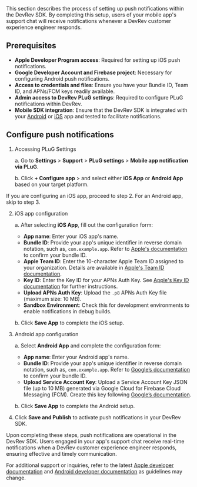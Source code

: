 This section describes the process of setting up push notifications within the DevRev SDK. By completing this setup, users of your mobile app's support chat will receive notifications whenever a DevRev customer experience engineer responds.

## Prerequisites

- **Apple Developer Program access**: Required for setting up iOS push notifications.
- **Google Developer Account and Firebase project**: Necessary for configuring Android push notifications.
- **Access to credentials and files**: Ensure you have your Bundle ID, Team ID, and APNs/FCM keys readily available.
- **Admin access to DevRev PLuG settings**: Required to configure PLuG notifications within DevRev.
- **Mobile SDK integration**: Ensure that the DevRev SDK is integrated with your [Android](./sdk-android.mdx) or [iOS](./sdk-ios.mdx) app and tested to facilitate notifications.

## Configure push notifications

1. Accessing PLuG Settings

    a. Go to **Settings** > **Support** > **PLuG settings** > **Mobile app notification via PLuG**.

    b. Click **+ Configure app** > and select either **iOS App** or **Android App** based on your target platform.

<Callout intent="note">
If you are configuring an iOS app, proceed to step 2. For an Android app, skip to step 3.
</Callout>

2.  iOS app configuration

    a. After selecting **iOS App**, fill out the configuration form:
    - **App name**: Enter your iOS app's name.
    - **Bundle ID**: Provide your app's unique identifier in reverse domain notation, such as, `com.example.app`. Refer to [Apple's documentation](https://developer.apple.com/documentation/appstoreconnectapi/bundle_ids) to confirm your bundle ID.
    - **Apple Team ID**: Enter the 10-character Apple Team ID assigned to your organization. Details are available in [Apple's Team ID documentation](https://developer.apple.com/help/account/manage-your-team/locate-your-team-id/).
    - **Key ID**: Enter the Key ID for your APNs Auth Key. See [Apple's Key ID documentation](https://developer.apple.com/documentation/usernotifications/setting_up_a_remote_notification_server/sending_notification_requests_to_apns) for further instructions.
    - **Upload APNs Auth Key**: Upload the `.p8` APNs Auth Key file (maximum size: 10 MB).
    - **Sandbox Environment**: Check this for development environments to enable notifications in debug builds.

    b. Click **Save App** to complete the iOS setup.

3. Android app configuration

    a. Select **Android App** and complete the configuration form:
    - **App name**: Enter your Android app's name.
    - **Bundle ID**: Provide your app's unique identifier in reverse domain notation, such as, `com.example.app`. Refer to [Google’s documentation](https://developer.android.com/studio/build/application-id) to confirm your bundle ID.
    - **Upload Service Account Key**: Upload a Service Account Key JSON file (up to 10 MB) generated via Google Cloud for Firebase Cloud Messaging (FCM). Create this key following [Google’s documentation](https://firebase.google.com/docs/).

    b. Click **Save App** to complete the Android setup.

4. Click **Save and Publish** to activate push notifications in your DevRev SDK.

Upon completing these steps, push notifications are operational in the DevRev SDK. Users engaged in your app's support chat receive real-time notifications when a DevRev customer experience engineer responds, ensuring effective and timely communication.

For additional support or inquiries, refer to the latest [Apple developer documentation](https://developer.apple.com/) and [Android developer documentation](https://developer.android.com/) as guidelines may change.
